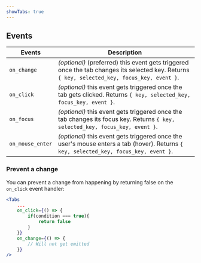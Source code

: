 ```yaml
---
showTabs: true
---
```


## Events

| Events           | Description                                                                                                                                  |
| ---------------- | -------------------------------------------------------------------------------------------------------------------------------------------- |
| `on_change`      | _(optional)_ (preferred) this event gets triggered once the tab changes its selected key. Returns `{ key, selected_key, focus_key, event }`. |
| `on_click`       | _(optional)_ this event gets triggered once the tab gets clicked. Returns `{ key, selected_key, focus_key, event }`.                         |
| `on_focus`       | _(optional)_ this event gets triggered once the tab changes its focus key. Returns `{ key, selected_key, focus_key, event }`.                |
| `on_mouse_enter` | _(optional)_ this event gets triggered once the user's mouse enters a tab (hover). Returns `{ key, selected_key, focus_key, event }`.        |

### Prevent a change

You can prevent a change from happening by returning false on the `on_click` event handler:

```jsx
<Tabs
    ...
    on_click={() => {
        if(condition === true){
            return false
        }
    }}
    on_change={() => {
        // Will not get emitted
    }}
/>
```
